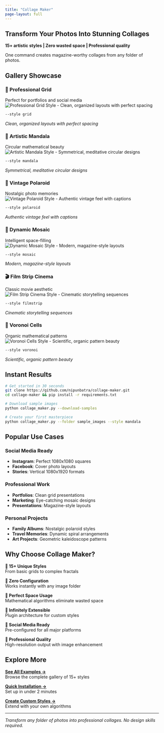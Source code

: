 ```yaml
---
title: "Collage Maker"
page-layout: full
---
```


::: {.hero-banner}
# Transform Your Photos Into Stunning Collages

**15+ artistic styles | Zero wasted space | Professional quality**

One command creates magazine-worthy collages from any folder of photos.
:::

## Gallery Showcase

::: {.gallery-grid}

::: {.gallery-item}
### 🏢 Professional Grid 
Perfect for portfolios and social media
![Professional Grid Style - Clean, organized layouts with perfect spacing](images/collage_grid.jpg){.lightbox group="gallery"}
```bash
--style grid
```
*Clean, organized layouts with perfect spacing*
:::

::: {.gallery-item}
### 🎨 Artistic Mandala
Circular mathematical beauty
![Artistic Mandala Style - Symmetrical, meditative circular designs](images/test_mandala.jpg){.lightbox group="gallery"}
```bash
--style mandala
```
*Symmetrical, meditative circular designs*
:::

::: {.gallery-item}
### 📸 Vintage Polaroid
Nostalgic photo memories
![Vintage Polaroid Style - Authentic vintage feel with captions](images/collage_polaroid.jpg){.lightbox group="gallery"}
```bash
--style polaroid
```
*Authentic vintage feel with captions*
:::

::: {.gallery-item}
### 🧩 Dynamic Mosaic
Intelligent space-filling
![Dynamic Mosaic Style - Modern, magazine-style layouts](images/collage_mosaic.jpg){.lightbox group="gallery"}
```bash
--style mosaic
```
*Modern, magazine-style layouts*
:::

::: {.gallery-item}
### 🎬 Film Strip Cinema
Classic movie aesthetic
![Film Strip Cinema Style - Cinematic storytelling sequences](images/creative_filmstrip.jpg){.lightbox group="gallery"}
```bash
--style filmstrip
```
*Cinematic storytelling sequences*
:::

::: {.gallery-item}
### 🔬 Voronoi Cells
Organic mathematical patterns
![Voronoi Cells Style - Scientific, organic pattern beauty](images/test_voronoi.jpg){.lightbox group="gallery"}
```bash
--style voronoi
```
*Scientific, organic pattern beauty*
:::

:::

## Instant Results

```bash
# Get started in 30 seconds
git clone https://github.com/nipunbatra/collage-maker.git
cd collage-maker && pip install -r requirements.txt

# Download sample images
python collage_maker.py --download-samples

# Create your first masterpiece
python collage_maker.py --folder sample_images --style mandala
```

## Popular Use Cases

::: {.use-case-grid}

### Social Media Ready
- **Instagram**: Perfect 1080x1080 squares
- **Facebook**: Cover photo layouts
- **Stories**: Vertical 1080x1920 formats

### Professional Work
- **Portfolios**: Clean grid presentations
- **Marketing**: Eye-catching mosaic designs
- **Presentations**: Magazine-style layouts

### Personal Projects
- **Family Albums**: Nostalgic polaroid styles
- **Travel Memories**: Dynamic spiral arrangements
- **Art Projects**: Geometric kaleidoscope patterns

:::

## Why Choose Collage Maker?

::: {.feature-highlights}

**🎨 15+ Unique Styles**  
From basic grids to complex fractals

**🚀 Zero Configuration**  
Works instantly with any image folder

**📐 Perfect Space Usage**  
Mathematical algorithms eliminate wasted space

**🔧 Infinitely Extensible**  
Plugin architecture for custom styles

**📱 Social Media Ready**  
Pre-configured for all major platforms

**💎 Professional Quality**  
High-resolution output with image enhancement

:::

## Explore More

::: {.nav-cards}

[**See All Examples →**](examples.qmd)  
Browse the complete gallery of 15+ styles

[**Quick Installation →**](installation.qmd)  
Set up in under 2 minutes

[**Create Custom Styles →**](developer.qmd)  
Extend with your own algorithms

:::

---

*Transform any folder of photos into professional collages. No design skills required.*